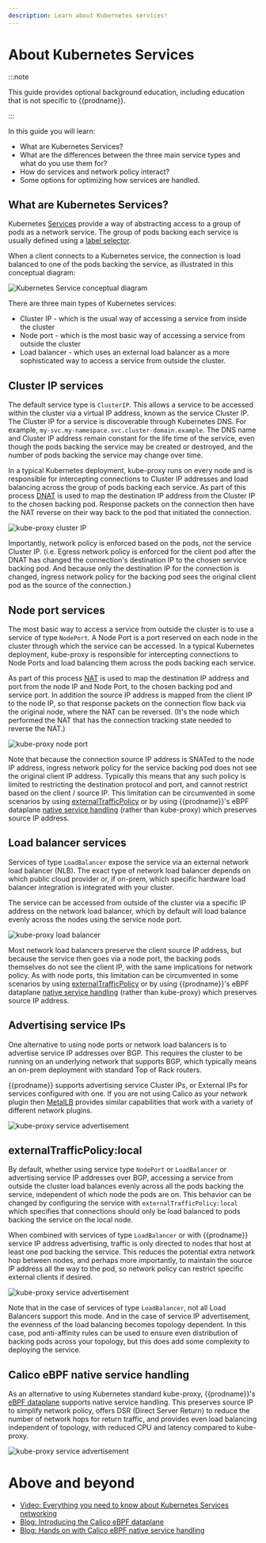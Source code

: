 ```yaml
---
description: Learn about Kubernetes services!
---
```


# About Kubernetes Services

:::note

This guide provides optional background education, including
education that is not specific to {{prodname}}.

:::

In this guide you will learn:

- What are Kubernetes Services?
- What are the differences between the three main service types and what do you use them for?
- How do services and network policy interact?
- Some options for optimizing how services are handled.

## What are Kubernetes Services?

Kubernetes [Services](https://kubernetes.io/docs/concepts/services-networking/service/) provide a way of abstracting access to a group
of pods as a network service. The group of pods backing each service is usually defined using a [label selector](https://kubernetes.io/docs/concepts/overview/working-with-objects/labels).

When a client connects to a Kubernetes service, the connection is load balanced to one of the pods backing the service,
as illustrated in this conceptual diagram:

![Kubernetes Service conceptual diagram](/img/calico/3.25/k8s-service-concept.svg)

There are three main types of Kubernetes services:

- Cluster IP - which is the usual way of accessing a service from inside the cluster
- Node port - which is the most basic way of accessing a service from outside the cluster
- Load balancer - which uses an external load balancer as a more sophisticated way to access a service from outside the
  cluster.

## Cluster IP services

The default service type is `ClusterIP`. This allows a service to be accessed within the cluster via a virtual IP
address, known as the service Cluster IP. The Cluster IP for a service is discoverable through Kubernetes DNS. For
example, `my-svc.my-namespace.svc.cluster-domain.example`. The DNS name and Cluster IP address remain constant for the
life time of the service, even though the pods backing the service may be created or destroyed, and the number of pods
backing the service may change over time.

In a typical Kubernetes deployment, kube-proxy runs on every node and is responsible for intercepting connections to
Cluster IP addresses and load balancing across the group of pods backing each service. As part of this process
[DNAT](about-networking.mdx#nat) is used to map the destination IP address from the Cluster IP to the
chosen backing pod. Response packets on the connection then have the NAT reverse on their way back to the pod that
initiated the connection.

![kube-proxy cluster IP](/img/calico/3.25/kube-proxy-cluster-ip.svg)

Importantly, network policy is enforced based on the pods, not the service Cluster IP. (i.e. Egress network policy is
enforced for the client pod after the DNAT has changed the connection's destination IP to the chosen service backing
pod. And because only the destination IP for the connection is changed, ingress network policy for the backing pod sees the
original client pod as the source of the connection.)

## Node port services

The most basic way to access a service from outside the cluster is to use a service of type `NodePort`. A Node Port is a
port reserved on each node in the cluster through which the service can be accessed. In a typical Kubernetes deployment,
kube-proxy is responsible for intercepting connections to Node Ports and load balancing them across the pods backing
each service.

As part of this process [NAT](about-networking.mdx#nat) is used to map the destination IP address and
port from the node IP and Node Port, to the chosen backing pod and service port. In addition the source IP address is
mapped from the client IP to the node IP, so that response packets on the connection flow back via the original node,
where the NAT can be reversed. (It's the node which performed the NAT that has the connection tracking state needed to
reverse the NAT.)

![kube-proxy node port](/img/calico/3.25/kube-proxy-node-port.svg)

Note that because the connection source IP address is SNATed to the node IP address, ingress network policy for the
service backing pod does not see the original client IP address. Typically this means that any such policy is limited to
restricting the destination protocol and port, and cannot restrict based on the client / source IP. This limitation can
be circumvented in some scenarios by using [externalTrafficPolicy](#externaltrafficpolicylocal) or by using
{{prodname}}'s eBPF dataplane [native service handling](#calico-ebpf-native-service-handling) (rather than kube-proxy) which preserves source IP address.

## Load balancer services

Services of type `LoadBalancer` expose the service via an external network load balancer (NLB). The exact type of
network load balancer depends on which public cloud provider or, if on-prem, which specific hardware load balancer integration is
integrated with your cluster.

The service can be accessed from outside of the cluster via a specific IP address on the network load balancer, which by
default will load balance evenly across the nodes using the service node port.

![kube-proxy load balancer](/img/calico/3.25/kube-proxy-load-balancer.svg)

Most network load balancers preserve the client source IP address, but because the service then goes via a node port,
the backing pods themselves do not see the client IP, with the same implications for network policy. As with node
ports, this limitation can be circumvented in some scenarios by using [externalTrafficPolicy](#externaltrafficpolicylocal)
or by using {{prodname}}'s eBPF dataplane [native service handling](#calico-ebpf-native-service-handling) (rather
than kube-proxy) which preserves source IP address.

## Advertising service IPs

One alternative to using node ports or network load balancers is to advertise service IP addresses over BGP. This
requires the cluster to be running on an underlying network that supports BGP, which typically means an on-prem
deployment with standard Top of Rack routers.

{{prodname}} supports advertising service Cluster IPs, or External IPs for services configured with one. If you are
not using Calico as your network plugin then [MetalLB](https://github.com/metallb/metallb) provides similar capabilities that work with a variety of different network
plugins.

![kube-proxy service advertisement](/img/calico/3.25/kube-proxy-service-advertisement.svg)

## externalTrafficPolicy:local

By default, whether using service type `NodePort` or `LoadBalancer` or advertising service IP addresses over BGP,
accessing a service from outside the cluster load balances evenly across all the pods backing the service, independent
of which node the pods are on. This behavior can be changed by configuring the service with
`externalTrafficPolicy:local` which specifies that connections should only be load balanced to pods backing the service
on the local node.

When combined with services of type `LoadBalancer` or with {{prodname}} service IP address advertising, traffic is
only directed to nodes that host at least one pod backing the service. This reduces the potential extra network hop
between nodes, and perhaps more importantly, to maintain the source IP address all the way to the pod, so network policy
can restrict specific external clients if desired.

![kube-proxy service advertisement](/img/calico/3.25/kube-proxy-service-local.svg)

Note that in the case of services of type `LoadBalancer`, not all Load Balancers support this mode. And in the case of
service IP advertisement, the evenness of the load balancing becomes topology dependent. In this case, pod anti-affinity
rules can be used to ensure even distribution of backing pods across your topology, but this does add some complexity to
deploying the service.

## Calico eBPF native service handling

As an alternative to using Kubernetes standard kube-proxy, {{prodname}}'s [eBPF
dataplane](../operations/ebpf/enabling-ebpf.mdx) supports native service handling. This preserves source IP to
simplify network policy, offers DSR (Direct Server Return) to reduce the number of network hops for return traffic, and
provides even load balancing independent of topology, with reduced CPU and latency compared to kube-proxy.

![kube-proxy service advertisement](/img/calico/3.25/calico-native-service-handling.svg)

# Above and beyond

- [Video: Everything you need to know about Kubernetes Services networking ](https://www.projectcalico.org/everything-you-need-to-know-about-kubernetes-services-networking/)
- [Blog: Introducing the Calico eBPF dataplane](https://www.projectcalico.org/introducing-the-calico-ebpf-dataplane/)
- [Blog: Hands on with Calico eBPF native service handling](https://www.projectcalico.org/hands-on-with-calicos-ebpf-service-handling/)
